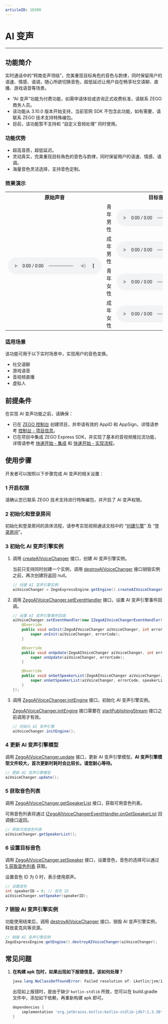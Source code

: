```yaml
---
articleID: 18300
---
```

# AI 变声

- - -

## 功能简介

实时通话中的“柯南变声领结”，完美重现目标角色的音色与韵律，同时保留用户的语速、情感、语调，随心所欲切换音色，超低延迟让用户自在畅享社交语聊、直播、游戏语音等场景。

<Warning title="注意">

- “AI 变声”功能为付费功能，如需申请体验或咨询正式收费标准，请联系 ZEGO 商务人员。
- 该功能从 3.10.0 版本开始支持，当前官网 SDK 不包含此功能，如有需要，请联系 ZEGO 技术支持特殊编包。
- 目前，该功能暂不支持和 “自定义音频处理” 同时使用。
</Warning>

### 功能优势

- 超高音质，超低延迟。
- 灵动真实，完美重现目标角色的音色与韵律，同时保留用户的语速、情感、语调。
- 海量音色灵活选择，支持音色定制。

### 效果演示

<table>
  <colgroup>
    <col width="30%"/>
    <col width="10%"/>
    <col width="30%"/>
    <col width="30%"/>
  </colgroup>
<tbody><tr>
<th>原始声音</th>
<th colspan="2">目标音色</th>
<th>AI 变声后</th>
</tr>
<tr>
<td rowspan="4"><audio src="https://storage.zego.im/sdk-doc/doc/video/Express_Video_SDK/Audio/VoiceChanger/original_voice.wav" controls>您的浏览器不支持 audio 标签。</audio></td>
<td>青年男性</td>
<td><audio src="https://storage.zego.im/sdk-doc/doc/video/Express_Video_SDK/Audio/VoiceChanger/young_male_target_voice.wav" controls>您的浏览器不支持 audio 标签。</audio></td>
<td><audio src="https://storage.zego.im/sdk-doc/doc/video/Express_Video_SDK/Audio/VoiceChanger/young_male_changer_voice.wav" controls>您的浏览器不支持 audio 标签。</audio></td>
</tr>
<tr>
<td>成年男性</td>
<td><audio src="https://storage.zego.im/sdk-doc/doc/video/Express_Video_SDK/Audio/VoiceChanger/adult_male_target_voice.wav" controls>您的浏览器不支持 audio 标签。</audio></td>
<td><audio src="https://storage.zego.im/sdk-doc/doc/video/Express_Video_SDK/Audio/VoiceChanger/adult_male_changer_voice.wav" controls>您的浏览器不支持 audio 标签。</audio></td>
</tr>
<tr>
<td>青年女性</td>
<td><audio src="https://storage.zego.im/sdk-doc/doc/video/Express_Video_SDK/Audio/VoiceChanger/young_female_target_voice.wav" controls>您的浏览器不支持 audio 标签。</audio></td>
<td><audio src="https://storage.zego.im/sdk-doc/doc/video/Express_Video_SDK/Audio/VoiceChanger/young_female_changer_voice.wav" controls>您的浏览器不支持 audio 标签。</audio></td>
</tr>
<tr>
<td>成年女性</td>
<td><audio src="https://storage.zego.im/sdk-doc/doc/video/Express_Video_SDK/Audio/VoiceChanger/adult_female_target_voice.wav" controls>您的浏览器不支持 audio 标签。</audio></td>
<td><audio src="https://storage.zego.im/sdk-doc/doc/video/Express_Video_SDK/Audio/VoiceChanger/adult_female_changer_voice.wav" controls>您的浏览器不支持 audio 标签。</audio></td>
</tr>
</tbody></table>

### 适用场景

该功能可用于以下实时场景中，实现用户的音色变换。

- 社交语聊
- 游戏语音
- 音视频直播
- 虚拟人

## 前提条件

在实现 AI 变声功能之前，请确保：

- 已在 [ZEGO 控制台](https://console.zego.im) 创建项目，并申请有效的 AppID 和 AppSign，详情请参考 [控制台 - 项目信息](/console/guide-doc2)。
- 已在项目中集成 ZEGO Express SDK，并实现了基本的音视频推拉流功能，详情请参考 [快速开始 - 集成](!Integration/SDK_Integration) 和 [快速开始 - 实现流程](!Integration/Solution_Implementation)。


## 使用步骤

开发者可以按照以下步骤完成 AI 变声的相关设置：

### 1 开启权限

请确认您已联系 ZEGO 技术支持进行特殊编包，并开启了 AI 变声权限。

### 2 初始化和登录房间

初始化和登录房间的具体流程，请参考实现视频通话文档中的 “[创建引擎](!Integration/Solution_Implementation#CreateEngine)” 及 “[登录房间](!Integration/Solution_Implementation#LoginRoom)”。

### 3 初始化 AI 变声引擎实例

1. 调用 [createAIVoiceChanger](@createAIVoiceChanger) 接口，创建 AI 变声引擎实例。

    当前只支持同时创建一个实例，调用 [destroyAIVoiceChanger](@destroyAIVoiceChanger) 接口销毁实例之前，再次创建将返回 null。

    ```java
    // 创建 AI 变声引擎实例
    aiVoiceChanger = ZegoExpressEngine.getEngine().createAIVoiceChanger();
    ```

2. 调用 [ZegoAIVoiceChanger.setEventHandler](@setEventHandler-ZegoAIVoiceChanger) 接口，设置 AI 变声引擎事件回调。

    ```java
    // 设置 AI 变声引擎事件回调
    aiVoiceChanger.setEventHandler(new IZegoAIVoiceChangerEventHandler() {
        @Override
        public void onInit(ZegoAIVoiceChanger aiVoiceChanger, int errorCode) {
            super.onInit(aiVoiceChanger, errorCode);
        }

        @Override
        public void onUpdate(ZegoAIVoiceChanger aiVoiceChanger, int errorCode) {
            super.onUpdate(aiVoiceChanger, errorCode);
        }

        @Override
        public void onGetSpeakerList(ZegoAIVoiceChanger aiVoiceChanger, int errorCode, ArrayList<ZegoAIVoiceChangerSpeakerInfo> speakerList) {
            super.onGetSpeakerList(aiVoiceChanger, errorCode, speakerList);
        }
    });
    ```

3. 调用 [ZegoAIVoiceChanger.initEngine](@initEngine-ZegoAIVoiceChanger) 接口，初始化 AI 变声引擎实例。

    <Warning title="注意">


    [ZegoAIVoiceChanger.initEngine](@initEngine-ZegoAIVoiceChanger) 接口需要在 [startPublishingStream](@startPublishingStream) 接口之前调用才有效。
    </Warning>

    ```java
    // 初始化 AI 变声引擎
    aiVoiceChanger.initEngine();
    ```

### 4 更新 AI 变声引擎模型

调用 [ZegoAIVoiceChanger.update](@update-ZegoAIVoiceChanger) 接口，更新 AI 变声引擎模型。**AI 变声引擎模型文件较大，首次更新时耗时会比较长，请您耐心等待。**

```java
// 更新 AI 变声引擎模型
aiVoiceChanger.update();
```

### 5 获取音色列表

调用 [ZegoAIVoiceChanger.getSpeakerList](@getSpeakerList-ZegoAIVoiceChanger) 接口，获取可用音色列表。

可用音色列表将通过 [IZegoAIVoiceChangerEventHandler.onGetSpeakerList](@onGetSpeakerList-IZegoAIVoiceChangerEventHandler) 回调接口返回。

```java
// 获取可用音色列表
aiVoiceChanger.getSpeakerList();
```

### 6 设置目标音色

调用 [ZegoAIVoiceChanger.setSpeaker](@setSpeaker-ZegoAIVoiceChanger) 接口，设置音色，音色的选择可以通过 [5 获取音色列表](!AI_VoiceChanger#3_5) 获取。

设置音色 ID 为 0 时，表示使用原声。

```java
// 设置音色
int speakerID = 0; // 音色 ID
aiVoiceChanger.setSpeaker(speakerID);
```

### 7 销毁 AI 变声引擎实例

功能使用结束后，调用 [destroyAIVoiceChanger](@destroyAIVoiceChanger) 接口，销毁 AI 变声引擎实例，释放麦克风等资源。

```java
// 销毁 AI 变声引擎实例
ZegoExpressEngine.getEngine().destroyAIVoiceChanger(aiVoiceChanger);
```


## 常见问题

1. **在构建 apk 包时，如果出现如下报错信息，该如何处理？**

    ```java
    java.lang.NoClassDefFoundError: Failed resolution of: Lkotlin/jvm/internal/Intrinsics;
    ```
    出现如上报错时，是由于缺少 `kotlin-stdlib` 所致，您可以在 build.gradle 文件中，添加如下依赖，再重新构建 apk 即可。

    ```groovy
    dependencies {
        implementation 'org.jetbrains.kotlin:kotlin-stdlib-jdk7:1.3.30'
    }
    ```

